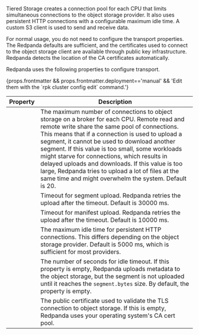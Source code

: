 

Tiered Storage creates a connection pool for each CPU that limits simultaneous connections to the object storage provider. It also uses persistent HTTP connections with a configurable maximum idle time. A custom S3 client is used to send and receive data. 

For normal usage, you do not need to configure the transport properties. The Redpanda defaults are sufficient, and the certificates used to connect to the object storage client are available through public key infrastructure. Redpanda detects the location of the CA certificates automatically.

Redpanda uses the following properties to configure transport. 
<p>{props.frontmatter && props.frontmatter.deployment=='manual' && 'Edit them with the `rpk cluster config edit` command.'}</p>

| Property      | Description |
| ----------- | ----------- |
| <ClusterProperty name="cloud_storage_max_connections" frontmatter={props.frontmatter}/> | The maximum number of connections to object storage on a broker for each CPU. Remote read and remote write share the same pool of connections. This means that if a connection is used to upload a segment, it cannot be used to download another segment. If this value is too small, some workloads might starve for connections, which results in delayed uploads and downloads. If this value is too large, Redpanda tries to upload a lot of files at the same time and might overwhelm the system. Default is 20. |
| <TunableClusterProperty name="cloud_storage_segment_upload_timeout_ms" frontmatter={props.frontmatter}/> | Timeout for segment upload. Redpanda retries the upload after the timeout. Default is 30000 ms. |
| <TunableClusterProperty name="cloud_storage_manifest_upload_timeout_ms" frontmatter={props.frontmatter}/> | Timeout for manifest upload. Redpanda retries the upload after the timeout. Default is 10000 ms. |
| <TunableClusterProperty name="cloud_storage_max_connection_idle_time_ms" frontmatter={props.frontmatter}/> | The maximum idle time for persistent HTTP connections. This differs depending on the object storage provider. Default is 5000 ms, which is sufficient for most providers. |
| <TunableClusterProperty name="cloud_storage_segment_max_upload_interval_sec" frontmatter={props.frontmatter}/> | The number of seconds for idle timeout. If this property is empty, Redpanda uploads metadata to the object storage, but the segment is not uploaded until it reaches the `segment.bytes` size. By default, the property is empty. |
| <ClusterProperty name="cloud_storage_trust_file" frontmatter={props.frontmatter}/> | The public certificate used to validate the TLS connection to object storage. If this is empty, Redpanda uses your operating system's CA cert pool. |